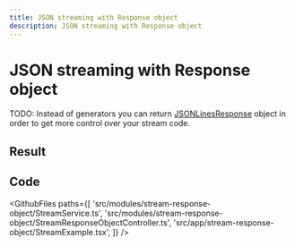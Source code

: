 ```yaml
---
title: JSON streaming with Response object
description: JSON streaming with Response object
---
```



# JSON streaming with Response object

TODO: Instead of generators you can return [JSONLinesResponse](https://vovk.dev/controller/streaming#streamresponse-class) object in order to get more control over your stream code.

## Result

<Example>
  <StreamExample />
</Example>

## Code

<GithubFiles
  paths={[
    'src/modules/stream-response-object/StreamService.ts',
    'src/modules/stream-response-object/StreamResponseObjectController.ts',
    'src/app/stream-response-object/StreamExample.tsx',
  ]}
/>
